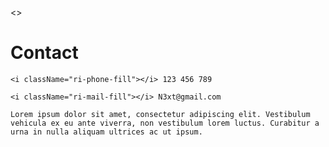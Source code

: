 <>
<title>N3XT | Contact</title>
<main className="flex flex-1 flex-col mx-auto justify-start gap-6 p-6">
		<div className="text-4xl font-bold text-red-600 flex">
	<i className="ri-arrow-right-double-fill"></i>
	<h1 >Contact</h1>
	</div>

    <i className="ri-phone-fill"></i> 123 456 789

    <i className="ri-mail-fill"></i> N3xt@gmail.com

    Lorem ipsum dolor sit amet, consectetur adipiscing elit. Vestibulum vehicula ex eu ante viverra, non vestibulum lorem luctus. Curabitur a urna in nulla aliquam ultrices ac ut ipsum.

</main>
</>
